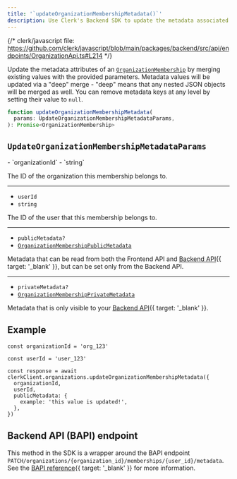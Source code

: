 ```yaml
---
title: '`updateOrganizationMembershipMetadata()`'
description: Use Clerk's Backend SDK to update the metadata associated with a user's organization membership.
---
```


{/* clerk/javascript file: https://github.com/clerk/javascript/blob/main/packages/backend/src/api/endpoints/OrganizationApi.ts#L214 */}

Update the metadata attributes of an [`OrganizationMembership`](/docs/references/backend/types/backend-organization-membership) by merging existing values with the provided parameters. Metadata values will be updated via a "deep" merge - "deep" means that any nested JSON objects will be merged as well. You can remove metadata keys at any level by setting their value to `null`.

```ts
function updateOrganizationMembershipMetadata(
  params: UpdateOrganizationMembershipMetadataParams,
): Promise<OrganizationMembership>
```

## `UpdateOrganizationMembershipMetadataParams`

<Properties>
  - `organizationId`
  - `string`

  The ID of the organization this membership belongs to.

  ---

  - `userId`
  - `string`

  The ID of the user that this membership belongs to.

  ---

  - `publicMetadata?`
  - [`OrganizationMembershipPublicMetadata`](/docs/references/javascript/types/metadata#organization-membership-public-metadata)

  Metadata that can be read from both the Frontend API and [Backend API](/docs/reference/backend-api){{ target: '_blank' }}, but can be set only from the Backend API.

  ---

  - `privateMetadata?`
  - [`OrganizationMembershipPrivateMetadata`](/docs/references/javascript/types/metadata#organization-membership-private-metadata)

  Metadata that is only visible to your [Backend API](/docs/reference/backend-api){{ target: '_blank' }}.
</Properties>

## Example

<Include src="_partials/backend/usage" />

```tsx {{ mark: [[8, 10], 18] }}
const organizationId = 'org_123'

const userId = 'user_123'

const response = await clerkClient.organizations.updateOrganizationMembershipMetadata({
  organizationId,
  userId,
  publicMetadata: {
    example: 'this value is updated!',
  },
})
```

## Backend API (BAPI) endpoint

This method in the SDK is a wrapper around the BAPI endpoint `PATCH/organizations/{organization_id}/memberships/{user_id}/metadata`. See the [BAPI reference](/docs/reference/backend-api/tag/Organization-Memberships#operation/UpdateOrganizationMembershipMetadata){{ target: '_blank' }} for more information.
